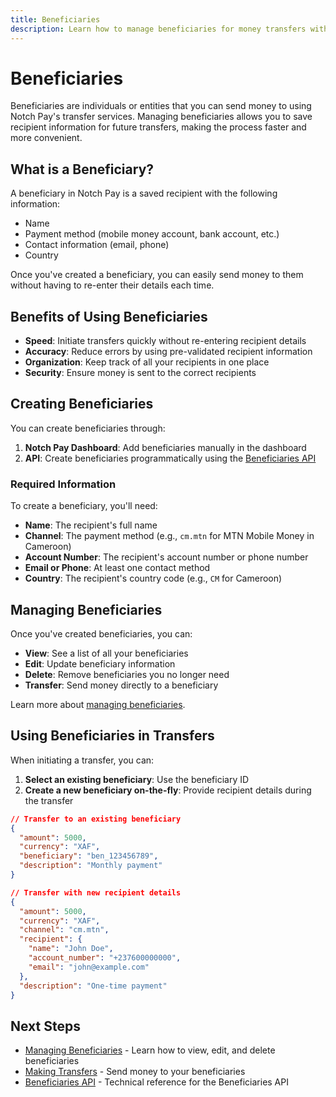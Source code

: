 ```yaml
---
title: Beneficiaries
description: Learn how to manage beneficiaries for money transfers with Notch Pay
---
```


# Beneficiaries

Beneficiaries are individuals or entities that you can send money to using Notch Pay's transfer services. Managing beneficiaries allows you to save recipient information for future transfers, making the process faster and more convenient.

## What is a Beneficiary?

A beneficiary in Notch Pay is a saved recipient with the following information:
- Name
- Payment method (mobile money account, bank account, etc.)
- Contact information (email, phone)
- Country

Once you've created a beneficiary, you can easily send money to them without having to re-enter their details each time.

## Benefits of Using Beneficiaries

- **Speed**: Initiate transfers quickly without re-entering recipient details
- **Accuracy**: Reduce errors by using pre-validated recipient information
- **Organization**: Keep track of all your recipients in one place
- **Security**: Ensure money is sent to the correct recipients

## Creating Beneficiaries

You can create beneficiaries through:

1. **Notch Pay Dashboard**: Add beneficiaries manually in the dashboard
2. **API**: Create beneficiaries programmatically using the [Beneficiaries API](/api-reference/beneficiaries)

### Required Information

To create a beneficiary, you'll need:

- **Name**: The recipient's full name
- **Channel**: The payment method (e.g., `cm.mtn` for MTN Mobile Money in Cameroon)
- **Account Number**: The recipient's account number or phone number
- **Email or Phone**: At least one contact method
- **Country**: The recipient's country code (e.g., `CM` for Cameroon)

## Managing Beneficiaries

Once you've created beneficiaries, you can:

- **View**: See a list of all your beneficiaries
- **Edit**: Update beneficiary information
- **Delete**: Remove beneficiaries you no longer need
- **Transfer**: Send money directly to a beneficiary

Learn more about [managing beneficiaries](/send-money/beneficiaries/manage).

## Using Beneficiaries in Transfers

When initiating a transfer, you can:

1. **Select an existing beneficiary**: Use the beneficiary ID
2. **Create a new beneficiary on-the-fly**: Provide recipient details during the transfer

```json
// Transfer to an existing beneficiary
{
  "amount": 5000,
  "currency": "XAF",
  "beneficiary": "ben_123456789",
  "description": "Monthly payment"
}

// Transfer with new recipient details
{
  "amount": 5000,
  "currency": "XAF",
  "channel": "cm.mtn",
  "recipient": {
    "name": "John Doe",
    "account_number": "+237600000000",
    "email": "john@example.com"
  },
  "description": "One-time payment"
}
```

## Next Steps

- [Managing Beneficiaries](/send-money/beneficiaries/manage) - Learn how to view, edit, and delete beneficiaries
- [Making Transfers](/send-money/transfers) - Send money to your beneficiaries
- [Beneficiaries API](/api-reference/beneficiaries) - Technical reference for the Beneficiaries API